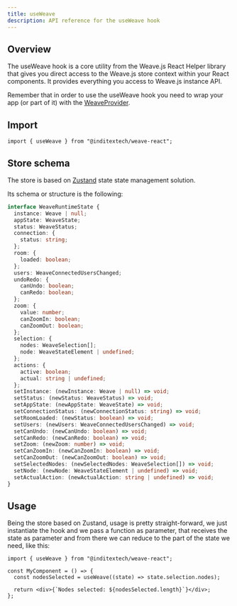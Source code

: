 ```yaml
---
title: useWeave
description: API reference for the useWeave hook
---
```


## Overview

The useWeave hook is a core utility from the Weave.js React Helper library that gives you
direct access to the Weave.js store context within your React components. It provides everything
you access to Weave.js instance API.

Remember that in order to use the useWeave hook you need to wrap your app (or part of it) with
the [WeaveProvider](/docs/react/api-reference/providers/weave-provider).

## Import

```shell
import { useWeave } from "@inditextech/weave-react";
```

## Store schema

The store is based on [Zustand](https://zustand.docs.pmnd.rs/getting-started/introduction) state
state management solution.

Its schema or structure is the following:

```ts
interface WeaveRuntimeState {
  instance: Weave | null;
  appState: WeaveState;
  status: WeaveStatus;
  connection: {
    status: string;
  };
  room: {
    loaded: boolean;
  };
  users: WeaveConnectedUsersChanged;
  undoRedo: {
    canUndo: boolean;
    canRedo: boolean;
  };
  zoom: {
    value: number;
    canZoomIn: boolean;
    canZoomOut: boolean;
  };
  selection: {
    nodes: WeaveSelection[];
    node: WeaveStateElement | undefined;
  };
  actions: {
    active: boolean;
    actual: string | undefined;
  };
  setInstance: (newInstance: Weave | null) => void;
  setStatus: (newStatus: WeaveStatus) => void;
  setAppState: (newAppState: WeaveState) => void;
  setConnectionStatus: (newConnectionStatus: string) => void;
  setRoomLoaded: (newStatus: boolean) => void;
  setUsers: (newUsers: WeaveConnectedUsersChanged) => void;
  setCanUndo: (newCanUndo: boolean) => void;
  setCanRedo: (newCanRedo: boolean) => void;
  setZoom: (newZoom: number) => void;
  setCanZoomIn: (newCanZoomIn: boolean) => void;
  setCanZoomOut: (newCanZoomOut: boolean) => void;
  setSelectedNodes: (newSelectedNodes: WeaveSelection[]) => void;
  setNode: (newNode: WeaveStateElement | undefined) => void;
  setActualAction: (newActualAction: string | undefined) => void;
}
```

## Usage

Being the store based on Zustand, usage is pretty straight-forward, we just
instantiate the hook and we pass a function as parameter, that receives the state
as parameter and from there we can reduce to the part of the state we need,
like this:

```tsx
import { useWeave } from "@inditextech/weave-react";

const MyComponent = () => {
  const nodesSelected = useWeave((state) => state.selection.nodes);

  return <div>{`Nodes selected: ${nodesSelected.length}`}</div>;
};
```
